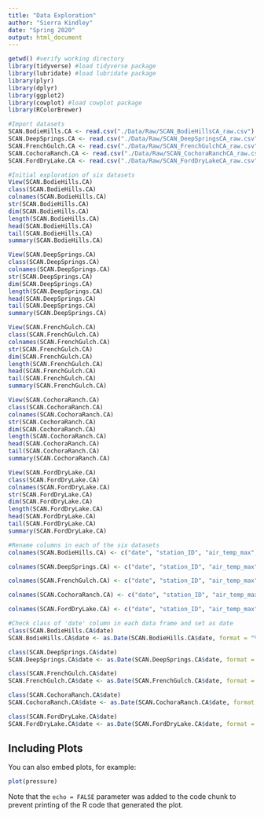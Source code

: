 ```yaml
---
title: "Data Exploration"
author: "Sierra Kindley"
date: "Spring 2020"
output: html_document
---
```


```r
getwd() #verify working directory
library(tidyverse) #load tidyverse package
library(lubridate) #load lubridate package
library(plyr)
library(dplyr)
library(ggplot2)
library(cowplot) #load cowplot package
library(RColorBrewer)
```

```r
#Import datasets
SCAN.BodieHills.CA <- read.csv("./Data/Raw/SCAN_BodieHillsCA_raw.csv")
SCAN.DeepSprings.CA <- read.csv("./Data/Raw/SCAN_DeepSpringsCA_raw.csv")
SCAN.FrenchGulch.CA <- read.csv("./Data/Raw/SCAN_FrenchGulchCA_raw.csv")
SCAN.CochoraRanch.CA <- read.csv("./Data/Raw/SCAN_CochoraRanchCA_raw.csv")
SCAN.FordDryLake.CA <- read.csv("./Data/Raw/SCAN_FordDryLakeCA_raw.csv")
```

```r
#Initial exploration of six datasets
View(SCAN.BodieHills.CA)
class(SCAN.BodieHills.CA)
colnames(SCAN.BodieHills.CA)
str(SCAN.BodieHills.CA)
dim(SCAN.BodieHills.CA)
length(SCAN.BodieHills.CA)
head(SCAN.BodieHills.CA)
tail(SCAN.BodieHills.CA)
summary(SCAN.BodieHills.CA)

View(SCAN.DeepSprings.CA)
class(SCAN.DeepSprings.CA)
colnames(SCAN.DeepSprings.CA)
str(SCAN.DeepSprings.CA)
dim(SCAN.DeepSprings.CA)
length(SCAN.DeepSprings.CA)
head(SCAN.DeepSprings.CA)
tail(SCAN.DeepSprings.CA)
summary(SCAN.DeepSprings.CA)

View(SCAN.FrenchGulch.CA)
class(SCAN.FrenchGulch.CA)
colnames(SCAN.FrenchGulch.CA)
str(SCAN.FrenchGulch.CA)
dim(SCAN.FrenchGulch.CA)
length(SCAN.FrenchGulch.CA)
head(SCAN.FrenchGulch.CA)
tail(SCAN.FrenchGulch.CA)
summary(SCAN.FrenchGulch.CA)

View(SCAN.CochoraRanch.CA)
class(SCAN.CochoraRanch.CA)
colnames(SCAN.CochoraRanch.CA)
str(SCAN.CochoraRanch.CA)
dim(SCAN.CochoraRanch.CA)
length(SCAN.CochoraRanch.CA)
head(SCAN.CochoraRanch.CA)
tail(SCAN.CochoraRanch.CA)
summary(SCAN.CochoraRanch.CA)

View(SCAN.FordDryLake.CA)
class(SCAN.FordDryLake.CA)
colnames(SCAN.FordDryLake.CA)
str(SCAN.FordDryLake.CA)
dim(SCAN.FordDryLake.CA)
length(SCAN.FordDryLake.CA)
head(SCAN.FordDryLake.CA)
tail(SCAN.FordDryLake.CA)
summary(SCAN.FordDryLake.CA)
```

```r
#Rename columns in each of the six datasets
colnames(SCAN.BodieHills.CA) <- c("date", "station_ID", "air_temp_max", "air_temp_min", "precip_inc", "rel_humidity", "wind_speed_max", "wind_speed_avg", "solar_rad_avg", "solar_rad_lang_total", "vapor_press_part", "vapor_press_sat", "soil_moist_perc_A_2in", "soil_moist_perc_B_4in", "soil_moist_perc_C_8in", "soil_moist_perc_D_20in", "soil_moist_perc_E_40in", "soil_temp_A_2in", "soil_temp_B_4in", "soil_temp_C_8in", "soil_temp_D_20in", "soil_temp_E_40in")

colnames(SCAN.DeepSprings.CA) <- c("date", "station_ID", "air_temp_max", "air_temp_min", "precip_inc", "rel_humidity", "wind_speed_max", "wind_speed_avg", "solar_rad_avg", "solar_rad_lang_total", "vapor_press_part", "vapor_press_sat", "soil_moist_perc_A_2in", "soil_moist_perc_B_4in", "soil_moist_perc_C_8in", "soil_moist_perc_D_20in", "soil_moist_perc_E_40in", "soil_temp_A_2in", "soil_temp_B_4in", "soil_temp_C_8in", "soil_temp_D_20in", "soil_temp_E_40in")

colnames(SCAN.FrenchGulch.CA) <- c("date", "station_ID", "air_temp_max", "air_temp_min", "precip_inc", "rel_humidity", "wind_speed_max", "wind_speed_avg", "solar_rad_avg", "solar_rad_lang_total", "vapor_press_part", "vapor_press_sat", "soil_moist_perc_A_2in", "soil_moist_perc_B_4in", "soil_moist_perc_C_8in", "soil_moist_perc_D_20in", "soil_moist_perc_E_40in", "soil_temp_A_2in", "soil_temp_B_4in", "soil_temp_C_8in", "soil_temp_D_20in", "soil_temp_E_40in")

colnames(SCAN.CochoraRanch.CA) <- c("date", "station_ID", "air_temp_max", "air_temp_min", "precip_inc", "rel_humidity", "wind_speed_max", "wind_speed_avg", "solar_rad_avg", "solar_rad_lang_total", "vapor_press_part", "vapor_press_sat", "soil_moist_perc_A_2in", "soil_moist_perc_B_4in", "soil_moist_perc_C_8in", "soil_moist_perc_D_20in", "soil_moist_perc_E_40in", "soil_temp_A_2in", "soil_temp_B_4in", "soil_temp_C_8in", "soil_temp_D_20in", "soil_temp_E_40in")

colnames(SCAN.FordDryLake.CA) <- c("date", "station_ID", "air_temp_max", "air_temp_min", "precip_inc", "rel_humidity", "wind_speed_max", "wind_speed_avg", "solar_rad_avg", "solar_rad_lang_total", "vapor_press_part", "vapor_press_sat", "soil_moist_perc_A_2in", "soil_moist_perc_B_4in", "soil_moist_perc_C_8in", "soil_moist_perc_D_20in", "soil_moist_perc_E_40in", "soil_temp_A_2in", "soil_temp_B_4in", "soil_temp_C_8in", "soil_temp_D_20in", "soil_temp_E_40in")
```

```r
#Check class of 'date' column in each data frame and set as date
class(SCAN.BodieHills.CA$date)
SCAN.BodieHills.CA$date <- as.Date(SCAN.BodieHills.CA$date, format = "%m/%d/%Y")

class(SCAN.DeepSprings.CA$date)
SCAN.DeepSprings.CA$date <- as.Date(SCAN.DeepSprings.CA$date, format = "%m/%d/%Y")

class(SCAN.FrenchGulch.CA$date)
SCAN.FrenchGulch.CA$date <- as.Date(SCAN.FrenchGulch.CA$date, format = "%m/%d/%Y")

class(SCAN.CochoraRanch.CA$date)
SCAN.CochoraRanch.CA$date <- as.Date(SCAN.CochoraRanch.CA$date, format = "%m/%d/%Y")

class(SCAN.FordDryLake.CA$date)
SCAN.FordDryLake.CA$date <- as.Date(SCAN.FordDryLake.CA$date, format = "%m/%d/%Y")
```

## Including Plots

You can also embed plots, for example:

```r
plot(pressure)
```

Note that the `echo = FALSE` parameter was added to the code chunk to prevent printing of the R code that generated the plot.

